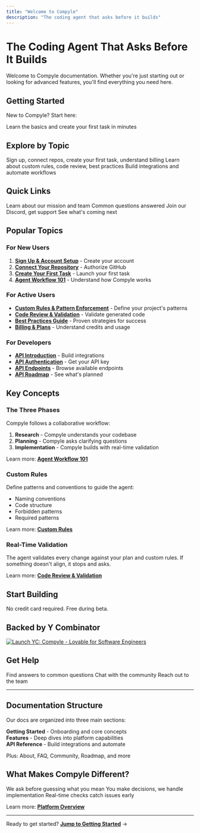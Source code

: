 ```yaml
---
title: "Welcome to Compyle"
description: "The coding agent that asks before it builds"
---
```


# The Coding Agent That Asks Before It Builds

Welcome to Compyle documentation. Whether you're just starting out or looking for advanced features, you'll find everything you need here.

## Getting Started

New to Compyle? Start here:

<Card title="Getting Started" icon="rocket" horizontal href="./getting-started/index">
  Learn the basics and create your first task in minutes
</Card>

## Explore by Topic

<CardGroup cols={3}>
  <Card title="Getting Started" icon="rocket" href="./getting-started/index">
    Sign up, connect repos, create your first task, understand billing
  </Card>
  <Card title="Features" icon="layers" href="./features/overview">
    Learn about custom rules, code review, best practices
  </Card>
  <Card title="API Reference" icon="code" href="./api-reference/intro">
    Build integrations and automate workflows
  </Card>
</CardGroup>

## Quick Links

<CardGroup cols={2}>
  <Card title="About Compyle" icon="building-community" href="./about">
    Learn about our mission and team
  </Card>
  <Card title="FAQ" icon="question" href="./faq">
    Common questions answered
  </Card>
  <Card title="Community" icon="users" href="./community">
    Join our Discord, get support
  </Card>
  <Card title="Roadmap" icon="rocket" href="./roadmap">
    See what's coming next
  </Card>
</CardGroup>

## Popular Topics

### For New Users

1. [**Sign Up & Account Setup**](/getting-started/signup) - Create your account
2. [**Connect Your Repository**](/getting-started/connect-repo) - Authorize GitHub
3. [**Create Your First Task**](/getting-started/first-task) - Launch your first task
4. [**Agent Workflow 101**](/getting-started/agent-workflow-intro) - Understand how Compyle works

### For Active Users

- [**Custom Rules & Pattern Enforcement**](/features/custom-rules) - Define your project's patterns
- [**Code Review & Validation**](/features/code-review) - Validate generated code
- [**Best Practices Guide**](/features/best-practices) - Proven strategies for success
- [**Billing & Plans**](/getting-started/billing) - Understand credits and usage

### For Developers

- [**API Introduction**](/api-reference/intro) - Build integrations
- [**API Authentication**](/api-reference/auth) - Get your API key
- [**API Endpoints**](/api-reference/endpoints) - Browse available endpoints
- [**API Roadmap**](/api-reference/roadmap) - See what's planned

## Key Concepts

### The Three Phases

Compyle follows a collaborative workflow:

1. **Research** - Compyle understands your codebase
2. **Planning** - Compyle asks clarifying questions
3. **Implementation** - Compyle builds with real-time validation

Learn more: [**Agent Workflow 101**](/getting-started/agent-workflow-intro)

### Custom Rules

Define patterns and conventions to guide the agent:

- Naming conventions
- Code structure
- Forbidden patterns
- Required patterns

Learn more: [**Custom Rules**](/features/custom-rules)

### Real-Time Validation

The agent validates every change against your plan and custom rules. If something doesn't align, it stops and asks.

Learn more: [**Code Review & Validation**](/features/code-review)

## Start Building

<Card title="Get Started Free" icon="rocket" horizontal href="https://app.compyle.ai">
  No credit card required. Free during beta.
</Card>

## Backed by Y Combinator

<a href="https://www.ycombinator.com/launches/ObF-compyle-lovable-for-software-engineers" target="_blank">
<img
  src="https://www.ycombinator.com/launches/ObF-compyle-lovable-for-software-engineers/upvote_embed.svg"
  alt="Launch YC: Compyle - Lovable for Software Engineers"
  style={{ maxWidth:"100%",height:"auto",margin:"20px 0" }}
/>

</a>



## Get Help

<CardGroup cols={3}>
  <Card title="Read FAQ" icon="question" href="./faq">
    Find answers to common questions
  </Card>
  <Card title="Join Discord" icon="discord" href="https://discord.gg/compyle">
    Chat with the community
  </Card>
  <Card title="Contact Support" icon="mail" href="./community">
    Reach out to the team
  </Card>
</CardGroup>

---

## Documentation Structure

Our docs are organized into three main sections:

**Getting Started** - Onboarding and core concepts\
**Features** - Deep dives into platform capabilities\
**API Reference** - Build integrations and automate

Plus: About, FAQ, Community, Roadmap, and more

## What Makes Compyle Different?

<CardGroup cols={3}>
  <Card title="Question-Driven" icon="message-circle">
    We ask before guessing what you mean
  </Card>
  <Card title="Collaborative" icon="handshake">
    You make decisions, we handle implementation
  </Card>
  <Card title="Validating" icon="check-circle">
    Real-time checks catch issues early
  </Card>
</CardGroup>

Learn more: [**Platform Overview**](/features/overview)

---

Ready to get started? [**Jump to Getting Started**](/getting-started/index) →